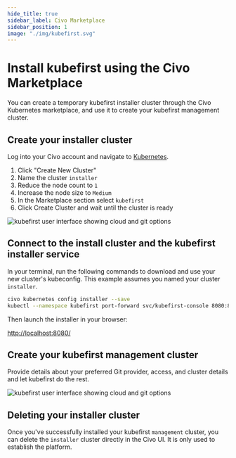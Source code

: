 ```yaml
---
hide_title: true
sidebar_label: Civo Marketplace
sidebar_position: 1
image: "./img/kubefirst.svg"
---
```


# Install kubefirst using the Civo Marketplace

You can create a temporary kubefirst installer cluster through the Civo Kubernetes marketplace, and use it to create your kubefirst management cluster.

## Create your installer cluster

Log into your Civo account and navigate to [Kubernetes](https://dashboard.civo.com/kubernetes).

1. Click "Create New Cluster"
2. Name the cluster `installer`
3. Reduce the node count to `1`
4. Increase the node size to `Medium`
5. In the Marketplace section select `kubefirst`
6. Click Create Cluster and wait until the cluster is ready

![kubefirst user interface showing cloud and git options](../../../img/civo/marketplace/installer-options.png)

## Connect to the install cluster and the kubefirst installer service

In your terminal, run the following commands to download and use your new cluster's kubeconfig. This example assumes you named your cluster `installer`.

```bash
civo kubernetes config installer --save
kubectl --namespace kubefirst port-forward svc/kubefirst-console 8080:8080
```

Then launch the installer in your browser:

[http://localhost:8080/](http://localhost:8080/)

## Create your kubefirst management cluster

Provide details about your preferred Git provider, access, and cluster details and let kubefirst do the rest.

![kubefirst user interface showing cloud and git options](../../../img/civo/marketplace/create-management.png)

## Deleting your installer cluster

Once you've successfully installed your kubefirst `management` cluster, you can delete the `installer` cluster directly in the Civo UI. It is only used to establish the platform.
